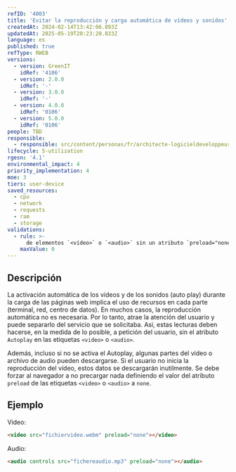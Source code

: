 ```yaml
---
refID: '4003'
title: 'Evitar la reproducción y carga automática de vídeos y sonidos'
createdAt: 2024-02-14T13:42:06.893Z
updatedAt: 2025-05-19T20:23:20.833Z
language: es
published: true
refType: RWEB
versions:
  - version: GreenIT
    idRef: '4106'
  - version: 2.0.0
    idRef: '-'
  - version: 3.0.0
    idRef: '-'
  - version: 4.0.0
    idRef: '0106'
  - version: 5.0.0
    idRef: '0106'
people: TBD
responsible:
  - responsible: src/content/personas/fr/architecte-logicieldeveloppeur.mdx
lifecycle: 5-utilization
rgesn: '4.1'
environmental_impact: 4
priority_implementation: 4
moe: 3
tiers: user-device
saved_resources:
  - cpu
  - network
  - requests
  - ram
  - storage
validations:
  - rule: >-
      de elementos `<vídeo>` o `<audio>` sin un atributo `preload="none"` o `Autoplay`
    maxValue: 0
---
```


## Descripción

La activación automática de los vídeos y de los sonidos (auto play) durante la carga de las páginas web implica el uso de recursos en cada parte (terminal, red, centro de datos).
En muchos casos, la reproducción automática no es necesaria.
Por lo tanto, atrae la atención del usuario y puede separarlo del servicio que se solicitaba.
Asi, estas lecturas deben hacerse, en la medida de lo posible, a petición del usuario, sin el atributo `Autoplay` en las etiquetas `<video>` o `<audio>`. 

Además, incluso si no se activa el Autoplay, algunas partes del vídeo o archivo de audio pueden descargarse. 
Si el usuario no inicia la reproducción del vídeo, estos datos se descargarán inutilmente.
Se debe forzar al navegador a no precargar nada definiendo el valor del atributo `preload` de las etiquetas `<video>` o `<audio>` a `none`.

## Ejemplo

Video:

```html
<video src="fichiervideo.webm" preload="none"></video>
```

Audio:

```html
<audio controls src="fichereaudio.mp3" preload="none"></audio>
```


